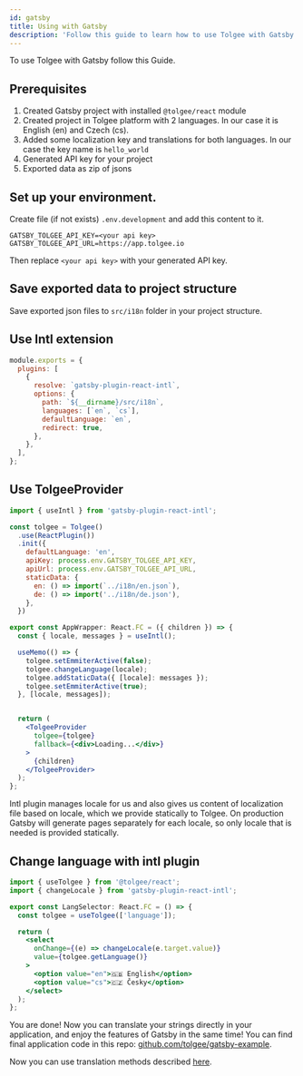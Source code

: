 ```yaml
---
id: gatsby
title: Using with Gatsby
description: 'Follow this guide to learn how to use Tolgee with Gatsby and translate your strings directly in your application.'
---
```


To use Tolgee with Gatsby follow this Guide.

## Prerequisites

1. Created Gatsby project with installed `@tolgee/react` module
2. Created project in Tolgee platform with 2 languages. In our case it is English (en) and Czech (cs).
3. Added some localization key and translations for both languages. In our case the key name is `hello_world`
4. Generated API key for your project
5. Exported data as zip of jsons

## Set up your environment.

Create file (if not exists) `.env.development` and add this content to it.

```
GATSBY_TOLGEE_API_KEY=<your api key>
GATSBY_TOLGEE_API_URL=https://app.tolgee.io
```

Then replace `<your api key>` with your generated API key.

## Save exported data to project structure

Save exported json files to `src/i18n` folder in your project structure.

## Use Intl extension


<InstallationTabs lib="gatsby-plugin-react-intl" />

```js title="gatsby-config.js"
module.exports = {
  plugins: [
    {
      resolve: `gatsby-plugin-react-intl`,
      options: {
        path: `${__dirname}/src/i18n`,
        languages: [`en`, `cs`],
        defaultLanguage: `en`,
        redirect: true,
      },
    },
  ],
};
```

## Use TolgeeProvider

```jsx
import { useIntl } from 'gatsby-plugin-react-intl';

const tolgee = Tolgee()
  .use(ReactPlugin())
  .init({
    defaultLanguage: 'en',
    apiKey: process.env.GATSBY_TOLGEE_API_KEY,
    apiUrl: process.env.GATSBY_TOLGEE_API_URL,
    staticData: {
      en: () => import(`../i18n/en.json`),
      de: () => import('../i18n/de.json'),
    },
  })

export const AppWrapper: React.FC = ({ children }) => {
  const { locale, messages } = useIntl();

  useMemo(() => {
    tolgee.setEmmiterActive(false);
    tolgee.changeLanguage(locale);
    tolgee.addStaticData({ [locale]: messages });
    tolgee.setEmmiterActive(true);
  }, [locale, messages]);


  return (
    <TolgeeProvider
      tolgee={tolgee}
      fallback={<div>Loading...</div>}
    >
      {children}
    </TolgeeProvider>
  );
};
```

Intl plugin manages locale for us and also gives us content of localization file based on locale, which we provide
statically to Tolgee. On production Gatsby will generate pages separately for each locale, so only locale that is needed
is provided statically.

## Change language with intl plugin

```jsx
import { useTolgee } from '@tolgee/react';
import { changeLocale } from 'gatsby-plugin-react-intl';

export const LangSelector: React.FC = () => {
  const tolgee = useTolgee(['language']);

  return (
    <select
      onChange={(e) => changeLocale(e.target.value)}
      value={tolgee.getLanguage()}
    >
      <option value="en">🇬🇧 English</option>
      <option value="cs">🇨🇿 Česky</option>
    </select>
  );
};
```

You are done! Now you can translate your strings directly in your application, and enjoy the features of Gatsby in the same time!
You can find final application code in this repo: [github.com/tolgee/gatsby-example](https://github.com/tolgee/gatsby-example).

Now you can use translation methods described [here](/translating.mdx).
